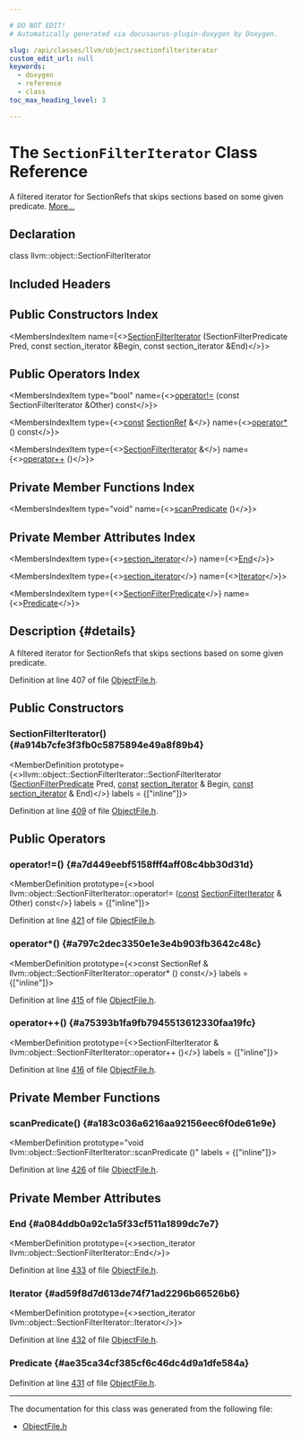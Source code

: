```yaml
---

# DO NOT EDIT!
# Automatically generated via docusaurus-plugin-doxygen by Doxygen.

slug: /api/classes/llvm/object/sectionfilteriterator
custom_edit_url: null
keywords:
  - doxygen
  - reference
  - class
toc_max_heading_level: 3

---
```





# The `SectionFilterIterator` Class Reference

<DoxygenPage pluginConfig={pluginConfig}>

A filtered iterator for SectionRefs that skips sections based on some given predicate. <a href="#details">More...</a>

## Declaration

<CodeBlock>class llvm::object::SectionFilterIterator</CodeBlock>

## Included Headers

<IncludesList>
<IncludesListItem
  filePath="llvm/Object/ObjectFile.h"
  permalink="/docs/api/files/include/include/llvm/include/llvm/object/objectfile-h"
  isLocal="true" />
</IncludesList>

## Public Constructors Index

<MembersIndex>

<MembersIndexItem
  name={<><a href="#a914b7cfe3f3fb0c5875894e49a8f89b4">SectionFilterIterator</a> (SectionFilterPredicate Pred, const section&#95;iterator &amp;Begin, const section&#95;iterator &amp;End)</>}>
</MembersIndexItem>

</MembersIndex>

## Public Operators Index

<MembersIndex>

<MembersIndexItem
  type="bool"
  name={<><a href="#a7d449eebf5158fff4aff08c4bb30d31d">operator!=</a> (const SectionFilterIterator &amp;Other) const</>}>
</MembersIndexItem>

<MembersIndexItem
  type={<><a href="/docs/api/files/lib/lib/target/lib/target/aarch64/aarch64promoteconstant-cpp/#a90f8350fecae261c25be85d38b451bff">const</a> <a href="/docs/api/classes/llvm/object/sectionref">SectionRef</a> &amp;</>}
  name={<><a href="#a797c2dec3350e1e3e4b903fb3642c48c">operator&#42;</a> () const</>}>
</MembersIndexItem>

<MembersIndexItem
  type={<><a href="/docs/api/classes/llvm/object/sectionfilteriterator">SectionFilterIterator</a> &amp;</>}
  name={<><a href="#a75393b1fa9fb7945513612330faa19fc">operator++</a> ()</>}>
</MembersIndexItem>

</MembersIndex>

## Private Member Functions Index

<MembersIndex>

<MembersIndexItem
  type="void"
  name={<><a href="#a183c036a6216aa92156eec6f0de61e9e">scanPredicate</a> ()</>}>
</MembersIndexItem>

</MembersIndex>

## Private Member Attributes Index

<MembersIndex>

<MembersIndexItem
  type={<><a href="/docs/api/namespaces/llvm/object/#a18a35d6d108ec102a6bff8ac2bfd4c62">section&#95;iterator</a></>}
  name={<><a href="#a084ddb0a92c1a5f33cf511a1899dc7e7">End</a></>}>
</MembersIndexItem>

<MembersIndexItem
  type={<><a href="/docs/api/namespaces/llvm/object/#a18a35d6d108ec102a6bff8ac2bfd4c62">section&#95;iterator</a></>}
  name={<><a href="#ad59f8d7d613de74f71ad2296b66526b6">Iterator</a></>}>
</MembersIndexItem>

<MembersIndexItem
  type={<><a href="/docs/api/namespaces/llvm/object/#ae7e7da9f2007510f86265f129a20c0a5">SectionFilterPredicate</a></>}
  name={<><a href="#ae35ca34cf385cf6c46dc4d9a1dfe584a">Predicate</a></>}>
</MembersIndexItem>

</MembersIndex>

## Description {#details}

A filtered iterator for SectionRefs that skips sections based on some given predicate.

Definition at line 407 of file <a href="/docs/api/files/include/include/llvm/include/llvm/object/objectfile-h">ObjectFile.h</a>.

<SectionDefinition>

## Public Constructors

### SectionFilterIterator() {#a914b7cfe3f3fb0c5875894e49a8f89b4}

<MemberDefinition
  prototype={<>llvm::object::SectionFilterIterator::SectionFilterIterator (<a href="/docs/api/namespaces/llvm/object/#ae7e7da9f2007510f86265f129a20c0a5">SectionFilterPredicate</a> Pred, <a href="/docs/api/files/lib/lib/target/lib/target/aarch64/aarch64promoteconstant-cpp/#a90f8350fecae261c25be85d38b451bff">const</a> <a href="/docs/api/namespaces/llvm/object/#a18a35d6d108ec102a6bff8ac2bfd4c62">section&#95;iterator</a> &amp; Begin, <a href="/docs/api/files/lib/lib/target/lib/target/aarch64/aarch64promoteconstant-cpp/#a90f8350fecae261c25be85d38b451bff">const</a> <a href="/docs/api/namespaces/llvm/object/#a18a35d6d108ec102a6bff8ac2bfd4c62">section&#95;iterator</a> &amp; End)</>}
  labels = {["inline"]}>

Definition at line <a href="/docs/api/files/include/include/llvm/include/llvm/object/objectfile-h/#l00409">409</a> of file <a href="/docs/api/files/include/include/llvm/include/llvm/object/objectfile-h">ObjectFile.h</a>.
</MemberDefinition>

</SectionDefinition>

<SectionDefinition>

## Public Operators

### operator!=() {#a7d449eebf5158fff4aff08c4bb30d31d}

<MemberDefinition
  prototype={<>bool llvm::object::SectionFilterIterator::operator!= (<a href="/docs/api/files/lib/lib/target/lib/target/aarch64/aarch64promoteconstant-cpp/#a90f8350fecae261c25be85d38b451bff">const</a> <a href="/docs/api/classes/llvm/object/sectionfilteriterator">SectionFilterIterator</a> &amp; Other) const</>}
  labels = {["inline"]}>

Definition at line <a href="/docs/api/files/include/include/llvm/include/llvm/object/objectfile-h/#l00421">421</a> of file <a href="/docs/api/files/include/include/llvm/include/llvm/object/objectfile-h">ObjectFile.h</a>.
</MemberDefinition>

### operator&#42;() {#a797c2dec3350e1e3e4b903fb3642c48c}

<MemberDefinition
  prototype={<>const SectionRef &amp; llvm::object::SectionFilterIterator::operator&#42; () const</>}
  labels = {["inline"]}>

Definition at line <a href="/docs/api/files/include/include/llvm/include/llvm/object/objectfile-h/#l00415">415</a> of file <a href="/docs/api/files/include/include/llvm/include/llvm/object/objectfile-h">ObjectFile.h</a>.
</MemberDefinition>

### operator++() {#a75393b1fa9fb7945513612330faa19fc}

<MemberDefinition
  prototype={<>SectionFilterIterator &amp; llvm::object::SectionFilterIterator::operator++ ()</>}
  labels = {["inline"]}>

Definition at line <a href="/docs/api/files/include/include/llvm/include/llvm/object/objectfile-h/#l00416">416</a> of file <a href="/docs/api/files/include/include/llvm/include/llvm/object/objectfile-h">ObjectFile.h</a>.
</MemberDefinition>

</SectionDefinition>

<SectionDefinition>

## Private Member Functions

### scanPredicate() {#a183c036a6216aa92156eec6f0de61e9e}

<MemberDefinition
  prototype="void llvm::object::SectionFilterIterator::scanPredicate ()"
  labels = {["inline"]}>

Definition at line <a href="/docs/api/files/include/include/llvm/include/llvm/object/objectfile-h/#l00426">426</a> of file <a href="/docs/api/files/include/include/llvm/include/llvm/object/objectfile-h">ObjectFile.h</a>.
</MemberDefinition>

</SectionDefinition>

<SectionDefinition>

## Private Member Attributes

### End {#a084ddb0a92c1a5f33cf511a1899dc7e7}

<MemberDefinition
  prototype={<>section&#95;iterator llvm::object::SectionFilterIterator::End</>}>

Definition at line <a href="/docs/api/files/include/include/llvm/include/llvm/object/objectfile-h/#l00433">433</a> of file <a href="/docs/api/files/include/include/llvm/include/llvm/object/objectfile-h">ObjectFile.h</a>.
</MemberDefinition>

### Iterator {#ad59f8d7d613de74f71ad2296b66526b6}

<MemberDefinition
  prototype={<>section&#95;iterator llvm::object::SectionFilterIterator::Iterator</>}>

Definition at line <a href="/docs/api/files/include/include/llvm/include/llvm/object/objectfile-h/#l00432">432</a> of file <a href="/docs/api/files/include/include/llvm/include/llvm/object/objectfile-h">ObjectFile.h</a>.
</MemberDefinition>

### Predicate {#ae35ca34cf385cf6c46dc4d9a1dfe584a}

<MemberDefinition
  prototype="SectionFilterPredicate llvm::object::SectionFilterIterator::Predicate">

Definition at line <a href="/docs/api/files/include/include/llvm/include/llvm/object/objectfile-h/#l00431">431</a> of file <a href="/docs/api/files/include/include/llvm/include/llvm/object/objectfile-h">ObjectFile.h</a>.
</MemberDefinition>

</SectionDefinition>

<hr/>

The documentation for this class was generated from the following file:

<ul>
<li><a href="/docs/api/files/include/include/llvm/include/llvm/object/objectfile-h">ObjectFile.h</a></li>
</ul>

</DoxygenPage>
